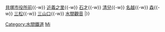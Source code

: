 {{鐵道路線
| 模板名稱 = 水間線
| 名稱 = [[水間鐵道]] [[水間線]]
| 代表色  = skyblue
| 背景顏色 = #FFFFFF
| 車站列表 = [[貝塚車站 (大阪府)|貝塚]]{{-w}} [[貝塚市役所前車站|貝塚市役所前]]{{-w}} [[近義之里車站|近義之里]]{{-w}} [[石才車站|石才]]{{-w}} [[清兒車站|清兒]]{{-w}} [[名越車站|名越]]{{-w}} [[森車站 (大阪府)|森]]{{-w}} [[三松車站 (大阪府)|三松]]{{-w}} [[三山口車站|三山口]]{{-w}} [[水間觀音車站|水間觀音]]
|}}<noinclude>
[[Category:水間鐵道]]
[[Category:日本鐵路路線模板|Mi]]
</noinclude>